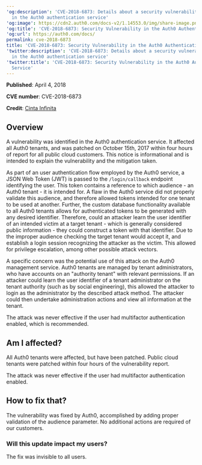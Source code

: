 ---
'og:description': 'CVE-2018-6873: Details about a security vulnerability identified
  in the Auth0 authentication service'
'og:image': https://cdn2.auth0.com/docs-v2/1.14553.0/img/share-image.png
'og:title': 'CVE-2018-6873: Security Vulnerability in the Auth0 Authentication Service'
'og:url': https://auth0.com/docs/
permalink: cve-2018-6873
title: 'CVE-2018-6873: Security Vulnerability in the Auth0 Authentication Service'
'twitter:description': 'CVE-2018-6873: Details about a security vulnerability identified
  in the Auth0 authentication service'
'twitter:title': 'CVE-2018-6873: Security Vulnerability in the Auth0 Authentication
  Service'
---
**Published**: April 4, 2018

**CVE number**: CVE-2018-6873

**Credit**: [Cinta Infinita](http://www.cintainfinita.com/)

## Overview

A vulnerability was identified in the Auth0 authentication service. It affected all Auth0 tenants, and was patched on October 15th, 2017 within four hours of report for all public cloud customers. This notice is informational and is intended to explain the vulnerability and the mitigation taken.

As part of an user authentication flow employed by the Auth0 service, a <Tooltip tip="JSON Web Token (JWT): Standard ID Token format (and often Access Token format) used to represent claims securely between two parties." cta="View Glossary" href="/docs/glossary?term=JSON+Web+Token">JSON Web Token</Tooltip> (JWT) is passed to the `/login/callback` endpoint identifying the user. This token contains a reference to which <Tooltip tip="Audience: Unique identifier of the audience for an issued token. Named aud in a token, its value contains the ID of either an application (Client ID) for an ID Token or an API (API Identifier) for an Access Token." cta="View Glossary" href="/docs/glossary?term=audience">audience</Tooltip> - an Auth0 tenant - it is intended for. A flaw in the Auth0 service did not properly validate this audience, and therefore allowed tokens intended for one tenant to be used at another. Further, the custom database functionality available to all Auth0 tenants allows for authenticated tokens to be generated with any desired identifier. Therefore, could an attacker learn the user identifier of an intended victim at a target tenant - which is generally considered public information - they could construct a token with that identifier. Due to the improper audience checking the target tenant would accept it, and establish a login session recognizing the attacker as the victim. This allowed for privilege escalation, among other possible attack vectors.

A specific concern was the potential use of this attack on the Auth0 management service. Auth0 tenants are managed by tenant administrators, who have accounts on an "authority tenant" with relevant permissions. If an attacker could learn the user identifier of a tenant administrator on the tenant authority (such as by social engineering), this allowed the attacker to login as the administrator by the described attack method. The attacker could then undertake administration actions and view all information at the tenant.

The attack was never effective if the user had <Tooltip tip="Multi-factor authentication (MFA): User authentication process that uses a factor in addition to username and password such as a code via SMS." cta="View Glossary" href="/docs/glossary?term=multifactor+authentication">multifactor authentication</Tooltip> enabled, which is recommended.

## Am I affected?

All Auth0 tenants were affected, but have been patched. Public cloud tenants were patched within four hours of the vulnerability report.

The attack was never effective if the user had multifactor authentication enabled.

## How to fix that?

The vulnerability was fixed by Auth0, accomplished by adding proper validation of the audience parameter. No additional actions are required of our customers.

### Will this update impact my users?

The fix was invisible to all users.